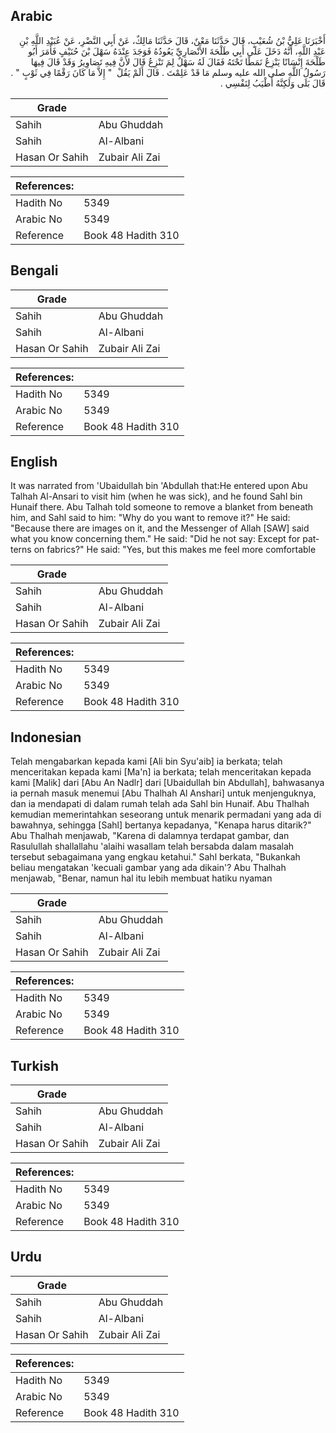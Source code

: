 ## Arabic


<div dir="rtl" lang="ar" style={{fontSize:'larger',backgroundColor:'#f8f9fa',padding:20}}>
أَخْبَرَنَا عَلِيُّ بْنُ شُعَيْبٍ، قَالَ حَدَّثَنَا مَعْنٌ، قَالَ حَدَّثَنَا مَالِكٌ، عَنْ أَبِي النَّضْرِ، عَنْ عُبَيْدِ اللَّهِ بْنِ عَبْدِ اللَّهِ، أَنَّهُ دَخَلَ عَلَى أَبِي طَلْحَةَ الأَنْصَارِيِّ يَعُودُهُ فَوَجَدَ عِنْدَهُ سَهْلَ بْنَ حُنَيْفٍ فَأَمَرَ أَبُو طَلْحَةَ إِنْسَانًا يَنْزِعُ نَمَطًا تَحْتَهُ فَقَالَ لَهُ سَهْلٌ لِمَ تَنْزِعُ قَالَ لأَنَّ فِيهِ تَصَاوِيرُ وَقَدْ قَالَ فِيهَا رَسُولُ اللَّهِ صلى الله عليه وسلم مَا قَدْ عَلِمْتَ ‏.‏ قَالَ أَلَمْ يَقُلْ ‏ "‏ إِلاَّ مَا كَانَ رَقْمًا فِي ثَوْبٍ ‏"‏ ‏.‏ قَالَ بَلَى وَلَكِنَّهُ أَطْيَبُ لِنَفْسِي ‏.‏
</div>
<div style={{backgroundColor:'#f8f9fa',padding:20, marginBottom: 10}}><table> <thead> <tr> <th>Grade</th> <th></th> </tr> </thead> <tbody> <tr><td>Sahih</td><td>Abu Ghuddah</td></tr><tr><td>Sahih</td><td>Al-Albani</td></tr><tr><td>Hasan Or Sahih</td><td>Zubair Ali Zai</td></tr></tbody></table><table> <thead> <tr> <th>References:</th> <th></th> </tr> </thead> <tbody><tr><td>Hadith No</td><td>5349</td></tr><tr><td>Arabic No</td><td>5349</td></tr><tr><td>Reference</td><td>Book 48 Hadith 310</td></tr></tbody></table></div>

## Bengali


<div dir="ltr" lang="bn" style={{fontSize:'larger',backgroundColor:'#f8f9fa',padding:20}}>

</div>
<div style={{backgroundColor:'#f8f9fa',padding:20, marginBottom: 10}}><table> <thead> <tr> <th>Grade</th> <th></th> </tr> </thead> <tbody> <tr><td>Sahih</td><td>Abu Ghuddah</td></tr><tr><td>Sahih</td><td>Al-Albani</td></tr><tr><td>Hasan Or Sahih</td><td>Zubair Ali Zai</td></tr></tbody></table><table> <thead> <tr> <th>References:</th> <th></th> </tr> </thead> <tbody><tr><td>Hadith No</td><td>5349</td></tr><tr><td>Arabic No</td><td>5349</td></tr><tr><td>Reference</td><td>Book 48 Hadith 310</td></tr></tbody></table></div>

## English


<div dir="ltr" lang="en" style={{fontSize:'larger',backgroundColor:'#f8f9fa',padding:20}}>
It was narrated from 'Ubaidullah bin 'Abdullah that:He entered upon Abu Talhah Al-Ansari to visit him (when he was sick), and he found Sahl bin Hunaif there. Abu Talhah told someone to remove a blanket from beneath him, and Sahl said to him: "Why do you want to remove it?" He said: "Because there are images on it, and the Messenger of Allah [SAW] said what you know concerning them." He said: "Did he not say: Except for patterns on fabrics?" He said: "Yes, but this makes me feel more comfortable
</div>
<div style={{backgroundColor:'#f8f9fa',padding:20, marginBottom: 10}}><table> <thead> <tr> <th>Grade</th> <th></th> </tr> </thead> <tbody> <tr><td>Sahih</td><td>Abu Ghuddah</td></tr><tr><td>Sahih</td><td>Al-Albani</td></tr><tr><td>Hasan Or Sahih</td><td>Zubair Ali Zai</td></tr></tbody></table><table> <thead> <tr> <th>References:</th> <th></th> </tr> </thead> <tbody><tr><td>Hadith No</td><td>5349</td></tr><tr><td>Arabic No</td><td>5349</td></tr><tr><td>Reference</td><td>Book 48 Hadith 310</td></tr></tbody></table></div>

## Indonesian


<div dir="ltr" lang="id" style={{fontSize:'larger',backgroundColor:'#f8f9fa',padding:20}}>
Telah mengabarkan kepada kami [Ali bin Syu'aib] ia berkata; telah menceritakan kepada kami [Ma'n] ia berkata; telah menceritakan kepada kami [Malik] dari [Abu An Nadlr] dari [Ubaidullah bin Abdullah], bahwasanya ia pernah masuk menemui [Abu Thalhah Al Anshari] untuk menjenguknya, dan ia mendapati di dalam rumah telah ada Sahl bin Hunaif. Abu Thalhah kemudian memerintahkan seseorang untuk menarik permadani yang ada di bawahnya, sehingga [Sahl] bertanya kepadanya, "Kenapa harus ditarik?" Abu Thalhah menjawab, "Karena di dalamnya terdapat gambar, dan Rasulullah shallallahu 'alaihi wasallam telah bersabda dalam masalah tersebut sebagaimana yang engkau ketahui." Sahl berkata, "Bukankah beliau mengatakan 'kecuali gambar yang ada dikain'? Abu Thalhah menjawab, "Benar, namun hal itu lebih membuat hatiku nyaman
</div>
<div style={{backgroundColor:'#f8f9fa',padding:20, marginBottom: 10}}><table> <thead> <tr> <th>Grade</th> <th></th> </tr> </thead> <tbody> <tr><td>Sahih</td><td>Abu Ghuddah</td></tr><tr><td>Sahih</td><td>Al-Albani</td></tr><tr><td>Hasan Or Sahih</td><td>Zubair Ali Zai</td></tr></tbody></table><table> <thead> <tr> <th>References:</th> <th></th> </tr> </thead> <tbody><tr><td>Hadith No</td><td>5349</td></tr><tr><td>Arabic No</td><td>5349</td></tr><tr><td>Reference</td><td>Book 48 Hadith 310</td></tr></tbody></table></div>

## Turkish


<div dir="ltr" lang="tr" style={{fontSize:'larger',backgroundColor:'#f8f9fa',padding:20}}>

</div>
<div style={{backgroundColor:'#f8f9fa',padding:20, marginBottom: 10}}><table> <thead> <tr> <th>Grade</th> <th></th> </tr> </thead> <tbody> <tr><td>Sahih</td><td>Abu Ghuddah</td></tr><tr><td>Sahih</td><td>Al-Albani</td></tr><tr><td>Hasan Or Sahih</td><td>Zubair Ali Zai</td></tr></tbody></table><table> <thead> <tr> <th>References:</th> <th></th> </tr> </thead> <tbody><tr><td>Hadith No</td><td>5349</td></tr><tr><td>Arabic No</td><td>5349</td></tr><tr><td>Reference</td><td>Book 48 Hadith 310</td></tr></tbody></table></div>

## Urdu


<div dir="rtl" lang="ur" style={{fontSize:'larger',backgroundColor:'#f8f9fa',padding:20}}>

</div>
<div style={{backgroundColor:'#f8f9fa',padding:20, marginBottom: 10}}><table> <thead> <tr> <th>Grade</th> <th></th> </tr> </thead> <tbody> <tr><td>Sahih</td><td>Abu Ghuddah</td></tr><tr><td>Sahih</td><td>Al-Albani</td></tr><tr><td>Hasan Or Sahih</td><td>Zubair Ali Zai</td></tr></tbody></table><table> <thead> <tr> <th>References:</th> <th></th> </tr> </thead> <tbody><tr><td>Hadith No</td><td>5349</td></tr><tr><td>Arabic No</td><td>5349</td></tr><tr><td>Reference</td><td>Book 48 Hadith 310</td></tr></tbody></table></div>